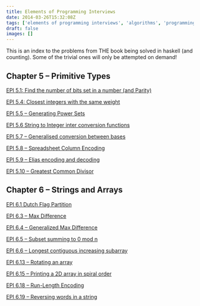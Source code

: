 ```yaml
---
title: Elements of Programming Interviews
date: 2014-03-26T15:32:08Z
tags: ['elements of programming interviews', 'algorithms', 'programming', 'haskell']
draft: false
images: []
---
```


This is an index to the problems from THE book being solved in haskell (and counting). Some of the trivial ones will only be attempted on demand!


## Chapter 5 – Primitive Types

[EPI 5.1: Find the number of bits set in a number (and Parity)](/blog/epi/primitive-types/number-of-bits-set-in-a-number/)

[EPI 5.4: Closest integers with the same weight](/blog/epi/primitive-types/)

[EPI 5.5 – Generating Power Sets](/blog/epi/primitive-types/)

[EPI 5.6 String to Integer inter conversion functions](/blog/epi/primitive-types/)

[EPI 5.7 – Generalised conversion between bases](/blog/epi/primitive-types/)

[EPI 5.8 – Spreadsheet Column Encoding](/blog/epi/primitive-types/)

[EPI 5.9 – Elias encoding and decoding](/blog/epi/primitive-types/)

[EPI 5.10 – Greatest Common Divisor](/blog/epi/primitive-types/)

## Chapter 6 – Strings and Arrays

[EPI 6.1 Dutch Flag Partition](/blog/epi/strings-and-arrays/dutch-flag-partition)

[EPI 6.3 – Max Difference](/blog/epi/strings-and-arrays/)

[EPI 6.4 – Generalized Max Difference](/blog/epi/strings-and-arrays/)

[EPI 6.5 – Subset summing to 0 mod n](/blog/epi/strings-and-arrays/)

[EPI 6.6 – Longest contiguous increasing subarray](/blog/epi/strings-and-arrays/)

[EPI 6.13 – Rotating an array](/blog/epi/strings-and-arrays/)

[EPI 6.15 – Printing a 2D array in spiral order](/blog/epi/strings-and-arrays/)

[EPI 6.18 – Run-Length Encoding](/blog/epi/strings-and-arrays/)

[EPI 6.19 – Reversing words in a string](/blog/epi/strings-and-arrays/)


